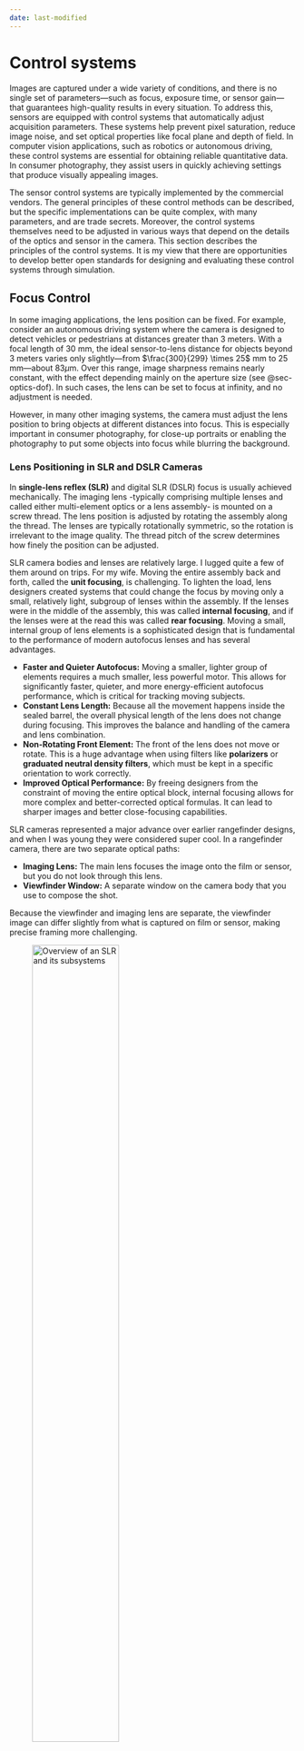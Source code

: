 ```yaml
---
date: last-modified
---
```


# Control systems {#sec-sensor-control}

Images are captured under a wide variety of conditions, and there is no single set of parameters—such as focus, exposure time, or sensor gain—that guarantees high-quality results in every situation. To address this, sensors are equipped with control systems that automatically adjust acquisition parameters. These systems help prevent pixel saturation, reduce image noise, and set optical properties like focal plane and depth of field. In computer vision applications, such as robotics or autonomous driving, these control systems are essential for obtaining reliable quantitative data. In consumer photography, they assist users in quickly achieving settings that produce visually appealing images.

The sensor control systems are typically implemented by the commercial vendors. The general principles of these control methods can be described, but the specific implementations can be quite complex, with many parameters, and are trade secrets. Moreover, the control systems themselves need to be adjusted in various ways that depend on the details of the optics and sensor in the camera. This section describes the principles of the control systems. It is my view that there are opportunities to develop better open standards for designing and evaluating these control systems through simulation.

## Focus Control {#sec-focus-control}

In some imaging applications, the lens position can be fixed. For example, consider an autonomous driving system where the camera is designed to detect vehicles or pedestrians at distances greater than 3 meters. With a focal length of 30 mm, the ideal sensor-to-lens distance for objects beyond 3 meters varies only slightly—from $\frac{300}{299} \times 25$ mm to 25 mm—about $83 \mu \text{m}$. Over this range, image sharpness remains nearly constant, with the effect depending mainly on the aperture size (see @sec-optics-dof). In such cases, the lens can be set to focus at infinity, and no adjustment is needed.

However, in many other imaging systems, the camera must adjust the lens position to bring objects at different distances into focus. This is especially important in consumer photography, for close-up portraits or enabling the photography to put some objects into focus while blurring the background.

### Lens Positioning in SLR and DSLR Cameras {#sec-lens-positioning-slr}

In **single-lens reflex (SLR)** and digital SLR (DSLR) focus is usually achieved mechanically. The imaging lens -typically comprising multiple lenses and called either multi-element optics or a lens assembly- is mounted on a screw thread. The lens position is adjusted by rotating the assembly along the thread. The lenses are typically rotationally symmetric, so the rotation is irrelevant to the image quality. The thread pitch of the screw determines how finely the position can be adjusted.

SLR camera bodies and lenses are relatively large. I lugged quite a few of them around on trips. For my wife. Moving the entire assembly back and forth, called the **unit focusing**, is challenging. To lighten the load, lens designers created systems that could change the focus by moving only a small, relatively light, subgroup of lenses within the assembly. If the lenses were in the middle of the assembly, this was called **internal focusing**, and if the lenses were at the read this was called **rear focusing**. Moving a small, internal group of lens elements is a sophisticated design that is fundamental to the performance of modern autofocus lenses and has several advantages.

-   **Faster and Quieter Autofocus:** Moving a smaller, lighter group of elements requires a much smaller, less powerful motor. This allows for significantly faster, quieter, and more energy-efficient autofocus performance, which is critical for tracking moving subjects.
-   **Constant Lens Length:** Because all the movement happens inside the sealed barrel, the overall physical length of the lens does not change during focusing. This improves the balance and handling of the camera and lens combination.
-   **Non-Rotating Front Element:** The front of the lens does not move or rotate. This is a huge advantage when using filters like **polarizers** or **graduated neutral density filters**, which must be kept in a specific orientation to work correctly.
-   **Improved Optical Performance:** By freeing designers from the constraint of moving the entire optical block, internal focusing allows for more complex and better-corrected optical formulas. It can lead to sharper images and better close-focusing capabilities.

::: {#sensor-slr .callout-note collapse="true" title="Single-lens reflex"}
SLR cameras represented a major advance over earlier rangefinder designs, and when I was young they were considered super cool. In a rangefinder camera, there are two separate optical paths:

-   **Imaging Lens:** The main lens focuses the image onto the film or sensor, but you do not look through this lens.
-   **Viewfinder Window:** A separate window on the camera body that you use to compose the shot.

Because the viewfinder and imaging lens are separate, the viewfinder image can differ slightly from what is captured on film or sensor, making precise framing more challenging.

![Overview of an SLR and its subsystems](images/sensors/17-control/03-sensor-slr.png){#fig-sensor-slr width="60%"}

The innovation of the SLR (Single-Lens Reflex) camera is that it uses a single optical path for composing, focusing, and capturing the image—hence "single lens." Light entering through the lens assembly is directed by a semi-transparent "reflex" mirror (a type of beam splitter). Typically, about 70% of the light is sent to the viewfinder, while the remainder is directed to the autofocus subsystem. When the shutter is pressed, the mirror flips out of the way, allowing all the light to reach the film (SLR) or digital sensor (DSLR) (@fig-sensor-slr).

The SLR design also allows the user to control the aperture size, which directly affects the depth of field (@sec-optics-dof). One advantage of this design is that you can preview changes in depth of field directly through the viewfinder.
:::

### Lens Positioning in Mobile Devices {#sec-lens-positioning-mobile}

DSLRs had a large volume compared to smartphones and other compact devices. These cameras also use much smaller multi-element lenses. Focus is commonly controlled by a voice coil motor (VCM), which is reliable, inexpensive, and widely used in the industry (@fig-sensor-vcm). The small motor moves the entire lens assembly.

![Cell phone optics. The optics themselves are very compact but still multi-element. The position of the optics is usually controlled by a voice-coil motor.](images/sensors/17-control/03-sensor-vcm.png){#fig-sensor-vcm width="80%"}

There is also a growing market for lens positioning in cell pones using Micro-Electro-Mechanical Systems (MEMS) devices. These devices offer advantages such as low power consumption, fast response, and miniaturization, making them attractive for mobile imaging systems. The difference, however, is not huge.

::: {.content-visible when-format="html"}
![A video showing lens assembly position controlled by a MEMS device.](images/sensors/17-control/MEMS-autofocus.mov){#fig-sensor-mems width="60%"}
:::

::: {.content-visible when-format="pdf"}
![A video showing lens assembly position controlled by a MEMS device.](images/sensors/17-control/MEMS-autofocus-still.png){#fig-sensor-mems width="60%"}
:::

Conceptually, autofocus methods share similarities with techniques for estimating object distance. Both rely on understanding the optical light field (@sec-optical-lightfield). While the implementation of autofocus algorithms has evolved significantly in recent years, the underlying physical principles remain the same. We begin with the classic autofocus mechanism and then describe more recent implementations that are integrated directly into CMOS sensors.

<!-- liquid lens callout here? 
DPAF: https://www.usa.canon.com/learning/training-articles/training-articles-list/intro-to-dual-pixel-autofocus-dpaf?srsltid=AfmBOoqOWeeB-2AQBm2LizJeHJ2uveINYldthZ42JKCKcq6rH2gB1WmZ&utm_source=chatgpt.com
-->

### Phase Detection Autofocus (PDAF) {#sec-phasedetection-autofocus}

@fig-focusprinciples-classic illustrates the principle of phase detection autofocus (PDAF). In this system, rays from a point object near the lens travel through different parts of the aperture—red rays from the top and green rays from the bottom—before reaching the sensor. When the lens is correctly focused, these rays converge to a single point on the sensor, producing a sharp image.

![Phase detection autofocus.](images/sensors/17-control/03-focusprinciples-2.png){#fig-focusprinciples-classic width="60%"}

The classic PDAF design, invented in the 1970s, uses a partially reflective mirror behind the main lens to direct light from the top and bottom of the lens to two separate microlenses. Each microlens focuses the incoming rays onto a linear sensor array. The system is arranged so that, when the image is in focus, the light from both the top and bottom of the lens is centered on their respective arrays. If the image is out of focus, the rays are displaced from the centers of the arrays. The relative displacement—called the phase difference—indicates both the amount and direction of defocus.

The autofocus subsystem uses this phase difference to determine how to move the lens to achieve focus. This method became a key feature in single-lens reflex (SLR) cameras, enabling fast and accurate autofocus.

However, this approach has drawbacks. The mirror, microlenses, and sensor arrays require a relatively large and complex mechanical assembly, making it impractical for compact devices like smartphones. Additionally, the system can only perform focusing or image capture at one time, not both simultaneously. Later technologies addressed these limitations.

::: {#sensor-phasedetect-autofocus .callout-note collapse="true" title="Phase detection autofocus: Commercialization"}
Phase detection autofocus (PDAF) for SLR cameras was pioneered by Honeywell, which patented the key concepts in the 1970s (U.S. Patents 3,875,401 and 4,185,191). Their design used a beam-splitting rangefinder rather than the later flip-mirror approach.

The first commercial SLR to feature PDAF was the Minolta Maxxum 7000 (α-7000 in Japan), released in 1985. It integrated in-body PDAF and motorized lens control, using phase differences measured by two linear sensor arrays to drive lens adjustments.

Leica had previously patented a different autofocus method based on contrast detection, which they licensed to Minolta. However, Minolta found this approach too slow and unreliable, so they developed a phase detection system instead—without securing a license from Honeywell. Honeywell sued and ultimately won a [substantial award](https://www.nytimes.com/1992/02/12/business/honeywell-minolta-dispute-teaches-conflicting-lessons.html).
:::

### Dual Pixel Autofocus (DPAF) {#sec-dualpixel-autofocus}

Traditional phase detection autofocus (PDAF) systems are difficult to implement in the compact form factor of smartphones. As a result, manufacturers initially adopted methods called **contrast detection autofocus (CDAF)**. These methods adjust the lens position to maximize image contrast, under the assumption that a well-focused image will have the sharpest edges. The CDAF methods lack a direct, physical measurement to guide lens movement, making it relatively slow and unreliable, especially in low-light or noisy conditions. Other approaches, such as time-of-flight (ToF) sensors (@sec-sensor-tof), have also been explored and are still used in some devices.

A major breakthrough came in 2014 with the introduction of **dual pixel autofocus (DPAF)**, which applies the principles of phase detection directly within the CMOS sensor. In DPAF, each pixel (or a subset of pixels) contains two photodiodes beneath a single microlens (@fig-sensor-dpaf). During normal image capture, the signals from both photodiodes are combined. For autofocus, however, the signals are read separately and compared.

![Dual pixel autofocus sensor design.](images/sensors/17-control/03-sensor-dpaf.png){#fig-sensor-dpaf width="80%"}

::: {#sensor-dpaf .callout-note collapse="true" title="Dual pixel autofocus: Canon"}
Canon introduced DPAF with the EOS 70D in 2013, building on earlier hybrid PDAF/live-view systems like the EOS 650D/T4i-D. Today, many vendors—including Sony and Omnivision—ship sensors with two photodiodes under each microlens, enabling fast, accurate on-sensor phase detection autofocus, especially for video.
:::

The underlying principle is based on the optical light field. For pixels near the center of the sensor, light rays from the left and right sides of the lens arrive at slightly different angles. The microlens directs these rays onto separate photodiodes within the pixel—one on the left, one on the right. When the image is in focus, both photodiodes receive similar signals. If the image is out of focus, the rays from the left and right sides of the lens are displaced, causing the signals from the two photodiodes to differ and shift relative to each other. The amount and direction of this shift indicate the degree and direction of defocus, just as in traditional PDAF.

![Shift from defocus. Needs work. Also, could do it with the Chess Set image and true light field simulation. t_cameraLightField.](images/sensors/17-control/03-sensors-lf-shift.png){#fig-sensor-lf-shift width="80%"}

By using two photodiodes under each microlens, DPAF sensors capture some information about the optical light field—the left and right subpixels sample rays from different parts of the lens. This concept could be extended further: with more subpixels, it may be possible to recover even richer light field information, opening up new possibilities for computational imaging and post-capture refocusing (@sec-sensor-lightfield).

## Exposure Control {#sec-exposure-control}
To capture a high-quality image, the exposure must be set so that dark regions generate enough electrons to rise above the sensor’s noise floor, while bright regions do not exceed the pixel’s full well capacity (@sec-wellcapacity-dynamicrange). If the exposure time is too short, pixels in dark areas collect very few electrons—sometimes fewer than the noise level. Even with a low-noise sensor, the inherent Poisson noise means that a small number of electrons results in a low signal-to-noise ratio. For example, if a pixel collects an average of 4 electrons, the standard deviation is 2, so the SNR is only 2.

Conversely, if the exposure time is too long, pixels in bright areas may generate more electrons than the pixel can store, causing the floating diffusion node to **saturate**. When this happens, a wide range of scene intensities are all recorded at the same maximum value.

Proper exposure control adjusts acquisition parameters so that the scene’s dynamic range fits within the sensor’s dynamic range, avoiding both excessive noise and saturation. In a conventional system, two main parameters control this fit: the lens aperture size and the exposure duration. Increasing the aperture allows more light to reach the sensor, raising the signal level. Extending the exposure duration gives the sensor more time to collect photons and convert them to electrons. The classic specification for exposure combines these two parameters, as described below.

### Exposure value {#sec-exposure-value}
The [**exposure value (EV)**](https://en.wikipedia.org/wiki/Exposure_value) is a single number that summarizes the combined effect of aperture size and exposure time on image brightness. For a lens with f-number $F$ and exposure time $T$ (in seconds), the exposure value is defined as

$$
\text{EV} = \log_{2}\left(\frac{F^2}{T}\right) = 2 \log_{2}(F) - \log_{2}(T)
$$ {#eq-exposure-value}

A lower EV means either a longer exposure time or a wider aperture (smaller $F$), both of which allow more light to reach the sensor. As scene brightness increases, a higher EV is needed to avoid overexposure. For example, if $F = 1$ and $T = 1$ second, then $EV = 0$. If the image is too bright and pixels are saturated, you can either halve the exposure time to $T = 1/2$ second (raising $EV$ to 1), or keep $T = 1$ second and increase the f-number to $F = \sqrt{2}$ (also $EV = 1$). Both changes reduce the light reaching the sensor by half[^exposure-fnumber].

[^exposure-fnumber]: The f-number is the ratio of the focal length to the aperture diameter (@sec-optics-fnumber). For a fixed focal length, increasing the f-number means reducing the aperture diameter, so less light reaches the sensor.

In film cameras, where each exposure was costly, photographers often used a separate light meter to determine the correct aperture and exposure time. Modern electronic cameras estimate scene brightness automatically, usually by taking continuous measurements just before the main exposure. On DSLRs, this process is typically triggered by pressing the shutter button halfway. In smartphones, exposure estimation usually begins as soon as the camera app is opened.

### Exposure Bracketing {#sec-exposure-bracketing}
A common engineering strategy for finding optimal settings is to perform a parameter sweep—systematically varying a parameter to observe its effect. In imaging, this is known as **exposure bracketing**.

Exposure bracketing means capturing several images of the same scene at different exposure durations. The technique dates back to at least 1851, when [Gustave Le Gray](https://en.wikipedia.org/wiki/Gustave_Le_Gray) photographed seascapes by taking separate exposures for the sky and the sea, since film could not capture both correctly in a single shot.

Modern digital cameras often provide an exposure bracketing feature. Typically, the user selects the best image from the set, but it is also possible to combine the bracketed images to create a composite with improved dynamic range.

### Burst Photography {#sec-exposure-burst}
To prevent pixel saturation, a team at Google proposed capturing a sequence of images using short exposure durations—a technique known as **burst photography** @hasinoff2016-burst-photography. Their method involves aligning the individual images and summing them to reduce shot noise (@sec-shot-noise).

This approach is particularly effective when sensor read noise is low and shot noise is the dominant noise source. In this scenario, each pixel measurement can be modeled as a Poisson random variable with mean $\lambda$. Summing $N$ such measurements yields another Poisson variable with mean $N\lambda$, improving the signal-to-noise ratio.

The main advantage of burst photography is that it allows the use of short exposures to avoid saturation in bright regions, while still achieving high image quality by combining multiple frames. However, this method requires accurate alignment of the images. If there is motion in the scene or camera shake—especially if objects move in front of one another (occlusion)—alignment becomes challenging or may fail. Burst photography works best with static scenes and a stable camera, but can still provide benefits in more dynamic situations, even if not every frame can be perfectly aligned.

### Space-varying exposure duration {#sec-exposure-dps}
The entire problem of exposure control becomes greatly simplified if there is not one exposure time, but there is a space-varying exposure time. In that case, the pixels in dark parts of the image can have a longer exposure time than pixels in the light part. This idea was implemented by the digital pixel sensor (@sec-digital-pixel). Recall that the voltage on each pixel, or small group of pixels, was measured non-destructively by the ADC. The voltage ($v_i$) and sample time ($t_i$) were recorded for the $i^{th}$ pixel. These two values, together, estimate the effective intensity ($E = v_i / t_i$).

Using only the **last non-saturated read** in a DPS provides a **higher SNR** than combining exponentially spaced earlier reads — particularly when the number of reads is small and the sensor is near saturation.

::: {.callout-note collapse="false" title="Optimal SNR from Exponentially spaced reads"}
<!-- FISE-Sensor: DPS SNR Optimization -->

In digital pixel sensors (DPS), it is common to sample the photodiode voltage multiple times during exposure. These samples can be taken at exponentially spaced time points to extend dynamic range. Suppose the sample times are given by

$$
t_i = t_0 \cdot 2^{i-1}, \quad \text{for } i = 1, 2, \dots, k,
$$

with corresponding measurements

$$
V_i = \alpha t_i + n_i,
$$

where $\alpha$ is the photon flux (in electrons per unit time), and $n_i \sim \mathcal{N}(0, \sigma_r^2)$ is independent Gaussian read noise.

We consider two estimators for $\alpha$:

### Using the Last Valid Read

If we estimate the flux using only the last read before saturation:

$$
\hat{\alpha}_{\text{last}} = \frac{V_k}{t_k},
$$

then the signal-to-noise ratio (SNR) is

$$
\mathrm{SNR}_{\text{last}} = \frac{\alpha t_k}{\sigma_r}.
$$

### Using Linear Regression

Using all $k$ samples in a least-squares fit to estimate $\alpha$, the variance of the slope estimator is

$$
\mathrm{Var}(\hat{\alpha}_{\text{reg}}) = \frac{\sigma_r^2}{\sum_{i=1}^k (t_i - \bar{t})^2},
$$

with

$$
\bar{t} = \frac{1}{k} \sum_{i=1}^k t_i = \frac{t_0 (2^k - 1)}{k}.
$$

The sum of squared deviations becomes

$$
\sum_{i=1}^k (t_i - \bar{t})^2 = \sum_{i=1}^k t_i^2 - k \bar{t}^2 = t_0^2 \left( \frac{4^k - 1}{3} - \frac{(2^k - 1)^2}{k} \right).
$$

Thus, the regression SNR is

$$
\mathrm{SNR}_{\text{reg}} = \frac{\alpha \sqrt{ \sum (t_i - \bar{t})^2 }}{\sigma_r}.
$$

We compare the two:

$$
\frac{\mathrm{SNR}_{\text{reg}}}{\mathrm{SNR}_{\text{last}}} = \frac{ \sqrt{ \sum (t_i - \bar{t})^2 } }{ t_k } = \frac{1}{2^{k-1}} \sqrt{ \frac{4^k - 1}{3} - \frac{(2^k - 1)^2}{k} }.
$$

### Numerical Examples

| $k$ | $\mathrm{SNR}_{\text{reg}} / \mathrm{SNR}_{\text{last}}$ |
|--------|--------------------------------------------------------------|
| 2      | 0.35                                                         |
| 3      | 0.54                                                         |
| 4      | 0.67                                                         |
| 5      | 0.75                                                         |

As the table shows, the regression estimator has lower SNR (ratio less than 1) than the last sample for small $k$. Early reads contain less signal but still contribute read noise, diminishing the benefit of regression.

 <!-- You may wish to include a plot of the SNR ratio vs. $k$ to visualize this result.  
(See Figure @fig-snr-exponential if added.) -->

:::



